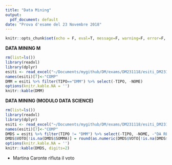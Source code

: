 ```yaml
---
title: "Data Mining"
output:
  pdf_document: default
date: "Prova d'esame del 23 Novembre 2018"
---
```


```r
knitr::opts_chunk$set(echo = F, eval=T, message=F, warning=F, error=F, comment=NA, cache=F, R.options=list(width=220))
```

**DATA MINING M**

```r
rm(list=ls())
library(readxl)
library(dplyr)
esiti <- read_excel("~/Documents/mygithub/DM/exams/DM231118/esiti_DM231118.xlsx")
names(esiti)[7]<-"COMP"
DMM = esiti %>% filter(TIPO=="DMM") %>% select(-TIPO, -NOME)
options(knitr.kable.NA = '')
knitr::kable(DMM)
```

**DATA MINING (MODULO DATA SCIENCE)**

```r
rm(list=ls())
library(readxl)
library(dplyr)
esiti <- read_excel("~/Documents/mygithub/DM/exams/DM231118/esiti_DM231118.xlsx")
names(esiti)[7]<-"COMP"
DMDS = esiti %>% filter(TIPO != "DMM") %>% select(-TIPO, -NOME, -"DA REGISTRARE")
DMDS$VOTO[!is.na(DMDS$SOMMA)] = round(as.numeric(DMDS$VOTO[!is.na(DMDS$SOMMA)]),2)
options(knitr.kable.NA = '')
knitr::kable(DMDS, digits=2)
```

* Martina Caronte rifiuta il voto
